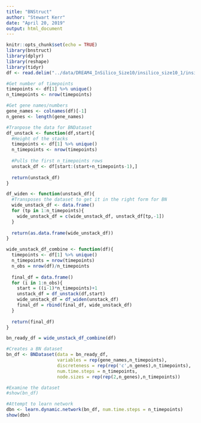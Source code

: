 ```yaml
---
title: "BNStruct"
author: "Stewart Kerr"
date: "April 20, 2019"
output: html_document
---
```


```r
knitr::opts_chunk$set(echo = TRUE)
library(bnstruct)
library(dplyr)
library(reshape)
library(tidyr)
df <- read.delim("../data/DREAM4_InSilico_Size10/insilico_size10_1/insilico_size10_1_timeseries.tsv", comment.char="#")

#Get number of timepoints
timepoints <- df[1] %>% unique()
n_timepoints <- nrow(timepoints)

#Get gene names/numbers
gene_names <- colnames(df)[-1]
n_genes <- length(gene_names)

#Tranpose the data for BNDataset
df_unstack <- function(df,start){
  #Height of the stacks
  timepoints <- df[1] %>% unique()
  n_timepoints <- nrow(timepoints)
  
  #Pulls the first n_timepoints rows
  unstack_df <- df[start:(start+n_timepoints-1),]
  
  return(unstack_df)
}

df_widen <- function(unstack_df){
  #Transposes the dataset to get it in the right form for BN
  wide_unstack_df <- data.frame()
  for (tp in 1:n_timepoints){
    wide_unstack_df = c(wide_unstack_df, unstack_df[tp,-1])
  }
  
  return(as.data.frame(wide_unstack_df))
}

wide_unstack_df_combine <- function(df){
  timepoints <- df[1] %>% unique()
  n_timepoints = nrow(timepoints)
  n_obs = nrow(df)/n_timepoints
  
  final_df = data.frame()
  for (i in 1:n_obs){
    start = ((i-1)*n_timepoints)+1
    unstack_df = df_unstack(df,start)
    wide_unstack_df = df_widen(unstack_df)
    final_df = rbind(final_df, wide_unstack_df)
  }
  
  return(final_df)
}

bn_ready_df = wide_unstack_df_combine(df)
```


```r
#Creates a BN dataset
bn_df <- BNDataset(data = bn_ready_df,
                   variables = rep(gene_names,n_timepoints),
                   discreteness = rep(rep('c',n_genes),n_timepoints),
                   num.time.steps = n_timepoints,
                   node.sizes = rep(rep(2,n_genes),n_timepoints))

#Examine the dataset
#show(bn_df)

#Attempt to learn network
dbn <- learn.dynamic.network(bn_df, num.time.steps = n_timepoints)
show(dbn)
```